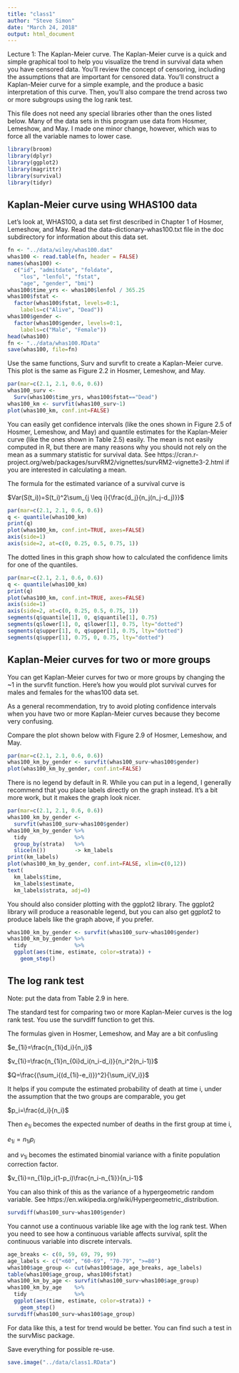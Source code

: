 ```yaml
---
title: "class1"
author: "Steve Simon"
date: "March 24, 2018"
output: html_document
---
```


Lecture 1: The Kaplan-Meier curve. The Kaplan-Meier curve is a quick and simple graphical tool to help you visualize the trend in survival data when you have censored data. You'll review the concept of censoring, including the assumptions that are important for censored data. You'll construct a Kaplan-Meier curve for a simple example, and the produce a basic interpretation of this curve. Then, you'll also compare the trend across two or more subgroups using the log rank test.

This file does not need any special libraries other than the ones listed below. Many of the data sets in this program use data from Hosmer, Lemeshow, and May. I made one minor change, however, which was to force all the variable names to lower case.

```r
library(broom)
library(dplyr)
library(ggplot2)
library(magrittr)
library(survival)
library(tidyr)
```


## Kaplan-Meier curve using WHAS100 data

Let's look at, WHAS100, a data set first described in Chapter 1 of Hosmer, Lemeshow, and May. Read the data-dictionary-whas100.txt file in the doc subdirectory for information about this data set.

```r
fn <- "../data/wiley/whas100.dat" 
whas100 <- read.table(fn, header = FALSE) 
names(whas100) <- 
  c("id", "admitdate", "foldate",
    "los", "lenfol", "fstat",
    "age", "gender", "bmi")
whas100$time_yrs <- whas100$lenfol / 365.25
whas100$fstat <- 
  factor(whas100$fstat, levels=0:1,
    labels=c("Alive", "Dead"))
whas100$gender <- 
  factor(whas100$gender, levels=0:1,
    labels=c("Male", "Female"))
head(whas100)
fn <- "../data/whas100.RData"
save(whas100, file=fn)
```

Use the same functions, Surv and survfit to create a Kaplan-Meier curve. This plot is the same as Figure 2.2 in Hosmer, Lemeshow, and May.

```r
par(mar=c(2.1, 2.1, 0.6, 0.6))
whas100_surv <- 
  Surv(whas100$time_yrs, whas100$fstat=="Dead")
whas100_km <- survfit(whas100_surv~1)
plot(whas100_km, conf.int=FALSE)
```

You can easily get confidence intervals (like the ones shown in Figure 2.5 of Hosmer, Lemeshow, and May) and quantile estimates for the Kaplan-Meier curve (like the ones shown in Table 2.5) easily. The mean is not easily computed in R, but there are many reasons why you should not rely on the mean as a summary statistic for survival data. See https://cran.r-project.org/web/packages/survRM2/vignettes/survRM2-vignette3-2.html if you are interested in calculating a mean.

The formula for the estimated variance of a survival curve is

$Var(S(t_i))=S(t_i)^2\sum_{j \leq i}{\frac{d_j}{n_j(n_j-d_j)}}$

```r
par(mar=c(2.1, 2.1, 0.6, 0.6))
q <- quantile(whas100_km)
print(q)
plot(whas100_km, conf.int=TRUE, axes=FALSE)
axis(side=1)
axis(side=2, at=c(0, 0.25, 0.5, 0.75, 1))
```

The dotted lines in this graph show how to calculated the confidence limits for one of the quantiles.

```r
par(mar=c(2.1, 2.1, 0.6, 0.6))
q <- quantile(whas100_km)
print(q)
plot(whas100_km, conf.int=TRUE, axes=FALSE)
axis(side=1)
axis(side=2, at=c(0, 0.25, 0.5, 0.75, 1))
segments(q$quantile[1], 0, q$quantile[1], 0.75)
segments(q$lower[1], 0, q$lower[1], 0.75, lty="dotted")
segments(q$upper[1], 0, q$upper[1], 0.75, lty="dotted")
segments(q$upper[1], 0.75, 0, 0.75, lty="dotted")
```

## Kaplan-Meier curves for two or more groups

You can get Kaplan-Meier curves for two or more groups by changing the ~1 in the survfit function. Here's how you would plot survival curves for males and females for the whas100 data set.

As a general recommendation, try to avoid ploting confidence intervals when you have two or more Kaplan-Meier curves because they become very confusing.

Compare the plot shown below with Figure 2.9 of Hosmer, Lemeshow, and May.

```r
par(mar=c(2.1, 2.1, 0.6, 0.6))
whas100_km_by_gender <- survfit(whas100_surv~whas100$gender)
plot(whas100_km_by_gender, conf.int=FALSE)
```

There is no legend by default in R. While you can put in a legend, I generally recommend that you place labels directly on the graph instead. It's a bit more work, but it makes the graph look nicer.

```r
par(mar=c(2.1, 2.1, 0.6, 0.6))
whas100_km_by_gender <-
  survfit(whas100_surv~whas100$gender)
whas100_km_by_gender %>%
  tidy               %>%
  group_by(strata)   %>%
  slice(n())         -> km_labels
print(km_labels)
plot(whas100_km_by_gender, conf.int=FALSE, xlim=c(0,12))
text(
  km_labels$time, 
  km_labels$estimate, 
  km_labels$strata, adj=0)
```

You should also consider plotting with the ggplot2 library. The ggplot2 library will produce a reasonable legend, but you can also get ggplot2 to produce labels like the graph above, if you prefer.

```r
whas100_km_by_gender <- survfit(whas100_surv~whas100$gender)
whas100_km_by_gender %>%
  tidy               %>%
  ggplot(aes(time, estimate, color=strata)) +
    geom_step()
```

## The log rank test

Note: put the data from Table 2.9 in here.

The standard test for comparing two or more Kaplan-Meier curves is the log rank test. You use the survdiff function to get this.

The formulas given in Hosmer, Lemeshow, and May are a bit confusling

$e_{1i}=\frac{n_{1i}d_i}{n_i}$

$v_{1i}=\frac{n_{1i}n_{0i}d_i(n_i-d_i)}{n_i^2(n_i-1)}$

$Q=\frac{(\sum_i{(d_{1i}-e_i)})^2}{\sum_i{V_i}}$

It helps if you compute the estimated probability of death at time i, under the assumption that the two groups are comparable, you get

$p_i=\frac{d_i}{n_i}$

Then $e_{1i}$ becomes the expected number of deaths in the first group at time i, 

$e_{1i}=n_{1i}p_i$

and $v_{1i}$ becomes the estimated binomial variance with a finite population correction factor.

$v_{1i}=n_{1i}p_i(1-p_i)\frac{n_i-n_{1i}}{n_i-1}$

You can also think of this as the variance of a hypergeometric random variable. See https://en.wikipedia.org/wiki/Hypergeometric_distribution.

```r
survdiff(whas100_surv~whas100$gender)
```

You cannot use a continuous variable like age with the log rank test. When you need to see how a continuous variable affects survival, split the continuous variable into discrete intervals.

```r
age_breaks <- c(0, 59, 69, 79, 99)
age_labels <- c("<60", "60-69", "70-79", ">=80")
whas100$age_group <- cut(whas100$age, age_breaks, age_labels)
table(whas100$age_group, whas100$fstat)
whas100_km_by_age <- survfit(whas100_surv~whas100$age_group)
whas100_km_by_age    %>%
  tidy               %>%
  ggplot(aes(time, estimate, color=strata)) +
    geom_step()
survdiff(whas100_surv~whas100$age_group)
```

For data like this, a test for trend would be better. You can find such a test in the survMisc package.

Save everything for possible re-use.

```r
save.image("../data/class1.RData")
```